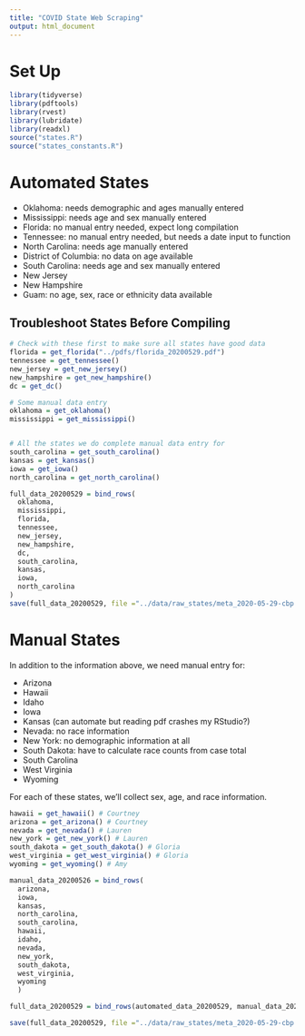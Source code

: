```yaml
---
title: "COVID State Web Scraping"
output: html_document
---
```


# Set Up

```r
library(tidyverse)
library(pdftools)
library(rvest)
library(lubridate)
library(readxl)
source("states.R")
source("states_constants.R")
```

# Automated States

- Oklahoma: needs demographic and ages manually entered
- Mississippi: needs age and sex manually entered
- Florida: no manual entry needed, expect long compilation
- Tennessee: no manual entry needed, but needs a date input to function
- North Carolina: needs age manually entered
- District of Columbia: no data on age available
- South Carolina: needs age and sex manually entered
- New Jersey
- New Hampshire
- Guam: no age, sex, race or ethnicity data available

## Troubleshoot States Before Compiling

```r
# Check with these first to make sure all states have good data
florida = get_florida("../pdfs/florida_20200529.pdf")
tennessee = get_tennessee()
new_jersey = get_new_jersey()
new_hampshire = get_new_hampshire()
dc = get_dc()

# Some manual data entry
oklahoma = get_oklahoma()
mississippi = get_mississippi()
```

```r

```

```r
# All the states we do complete manual data entry for
south_carolina = get_south_carolina()
kansas = get_kansas()
iowa = get_iowa()
north_carolina = get_north_carolina()

full_data_20200529 = bind_rows(
  oklahoma,
  mississippi,
  florida,
  tennessee,
  new_jersey,
  new_hampshire,
  dc,
  south_carolina,
  kansas,
  iowa,
  north_carolina
)
save(full_data_20200529, file ="../data/raw_states/meta_2020-05-29-cbp.rda")
```

# Manual States

In addition to the information above, we need manual entry for:

- Arizona
- Hawaii
- Idaho
- Iowa
- Kansas (can automate but reading pdf crashes my RStudio?)
- Nevada: no race information
- New York: no demographic information at all
- South Dakota: have to calculate race counts from case total
- South Carolina
- West Virginia
- Wyoming

For each of these states, we'll collect sex, age, and race information.

```r
hawaii = get_hawaii() # Courtney
arizona = get_arizona() # Courtney
nevada = get_nevada() # Lauren
new_york = get_new_york() # Lauren
south_dakota = get_south_dakota() # Gloria
west_virginia = get_west_virginia() # Gloria 
wyoming = get_wyoming() # Amy

manual_data_20200526 = bind_rows(
  arizona,
  iowa,
  kansas,
  north_carolina,
  south_carolina,
  hawaii,
  idaho,
  nevada,
  new_york,
  south_dakota,
  west_virginia,
  wyoming
  )
```

```r
full_data_20200529 = bind_rows(automated_data_20200529, manual_data_20200529)

save(full_data_20200529, file ="../data/raw_states/meta_2020-05-29-cbp.rda")
```